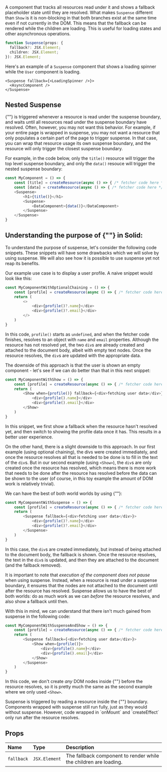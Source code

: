 
<Title>{"<Suspense>"}</Title>

A component that tracks all resources read under it and shows a fallback placeholder state until they are resolved. What makes `Suspense` different than `Show` is it is non-blocking in that both branches exist at the same time even if not currently in the DOM. This means that the fallback can be rendered while the children are loading. This is useful for loading states and other asynchronous operations.

```ts
function Suspense(props: {
  fallback?: JSX.Element;
  children: JSX.Element;
}): JSX.Element;
```

Here's an example of a `Suspense` component that shows a loading spinner while the `User` component is loading.

```tsx
<Suspense fallback={<LoadingSpinner />}>
  <AsyncComponent />
</Suspense>
```

## Nested Suspense

{"<Suspense>"} is triggered whenever a resource is read under the suspense boundary, and waits until all resources read
under the suspense boundary have resolved. Often, however, you may not want this behavior. For example, if your entire page is
wrapped in suspense, you may not want a resource that only populates a certain part of the page to trigger suspense.
In that case, you can wrap that resource usage its own suspense boundary, and the resource will only trigger the
closest suspense boundary.

For example, in the code below, only the `title()` resource will trigger the top level suspense boundary, and only the `data()`
resouce will trigger the nested suspense boundary:

```javascript
const MyComponent = () => {
	const [title] = createResource(async () => { /* fetcher code here */ })
	const [data] = createResource(async () => { /* fetcher code here */ })
	<Suspense>
		<h1>{title()}</h1>
		<Suspense>
			<DataComponent>{data()}</DataComponent>
		</Suspense>
	</Suspense>
}
```

## Understanding the purpose of {"<Suspense>"} in Solid:

To understand the purpose of suspense, let's consider the following code snippets. These snippets will have some drawbacks which we will solve by using suspense. We will also see how it is possible to use suspense yet not reap its benefits.

Our example use case is to display a user profile. A naive snippet would look like this:

```javascript
const MyComponentWithOptionalChaining = () => {
	const [profile] = createResource(async () => { /* fetcher code here */ })
	return (
		<>
			<div>{profile()?.name}</div>
			<div>{profile()?.email}</div>
		</>
	)
}
```

In this code, `profile()` starts as `undefined`, and when the fetcher code finishes, resolves to an object with `name` and `email` properties. Although the resource has not resolved yet, the two `div`s are already created and attached to the document body, albeit with empty text nodes. Once the resource resolves, the `div`s are updated with the appropriate data.

The downside of this approach is that the user is shown an empty component - let's see if we can do better than that in this next snippet:

```javascript
const MyComponentWithShow = () => {
	const [profile] = createResource(async () => { /* fetcher code here */ })
	return (
		<Show when={profile()} fallback={<div>fetching user data</div>}>
			<div>{profile().name}</div>
			<div>{profile().email}</div>
		</Show>
	)
}
```

In this snippet, we first show a fallback when the resource hasn't resolved yet, and then switch to showing the profile data once it has. This results in a better user experience.

On the other hand, there is a slight downside to this approach. In our first example (using optional chaining), the divs were created immediately, and once the resource resolves all that is needed to be done is to fill in the text of the `div`s. But in our second example (using `<Show>`), the `div`s are only created once the resource has resolved, which means there is more work that needs to be done after the resource has resolved before the data can be shown to the user (of course, in this toy example the amount of DOM work is relatively trivial).

We can have the best of both world worlds by using {"<Suspense>"}:

```javascript
const MyComponentWithSuspense = () => {
	const [profile] = createResource(async () => { /* fetcher code here */ })
	return (
		<Suspense fallback={<div>fetching user data</div>}>
			<div>{profile()?.name}</div>
			<div>{profile()?.email}</div>
		</Suspense>
	)
}
```

In this case, the `div`s are created immediately, but instead of being attached to the document body, the fallback is shown. Once the resource resolves, the text in the `div`s is updated, and then they are attached to the document (and the fallback removed).

It is important to note that *execution of the component does not pause* when using suspense. Instead, when a resource is read under a suspense boundary, it ensures that the nodes are not attached to the document until after the resource has resolved. Suspense allows us to have the best of both worlds: do as much work as we can *before* the resource resolves, and also show a fallback until then.

With this in mind, we can understand that there isn't much gained from suspense in the following code:

```javascript
const MyComponentWithSuspenseAndShow = () => {
	const [profile] = createResource(async () => { /* fetcher code here */ })
	return (
		<Suspense fallback={<div>fetching user data</div>}>
	    	<Show when={profile()}>
				<div>{profile().name}</div>
				<div>{profile().email}</div>
			</Show>
		</Suspense>
	)
}
```

In this code, we don't create *any* DOM nodes inside {"<Suspense>"} before the resource resolves, so it is pretty much the same as the second example where we only used `<Show>`.

<Aside type="note">
  Suspense is triggered by reading a resource inside the {"<Suspense>"} boundary.
  Components wrapped with suspense still run fully, just as they would without suspense.
  However, code wrapped in `onMount` and `createEffect` only run after the resource resolves.
</Aside>


## Props

| Name       | Type          | Description                                                      |
| :--------- | :------------ | :--------------------------------------------------------------- |
| `fallback` | `JSX.Element` | The fallback component to render while the children are loading. |

